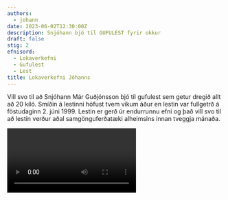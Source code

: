 ```yaml
---
authors:
  - johann
date: 2023-06-02T12:30:00Z
description: Snjóhann bjó til GUFULEST fyrir okkur
draft: false
stig: 2
efnisord:
  - Lokaverkefni
  - Gufulest
  - Lest
title: Lokaverkefni Jóhanns
---
```


Vill svo til að Snjóhann Már Guðjónsson bjó til gufulest
sem getur dregið allt að 20 kíló.
Smíðin á lestinni hófust tvem vikum áður en lestin var
fullgetrð á föstudaginn 2. júni 1999.
Lestin er gerð úr endurrunnu efni og það vill svo til
að lestin verður aðal samgönguferðatæki alheimsins innan tveggja mánaða.

<Video id="ldEwuk_vZbk" />

Þetta er nokkuð flott lest hjá honum

![mynd af lest 2](/static/images/faerslur/annad/lokaverkefni-j-2.jpg)

<Grid>
  <GridItem>
    ![mynd af lest 1](/static/images/faerslur/annad/lokaverkefni-j-1.jpg)
  </GridItem>
  <GridItem>
    ![mynd af lest 3](/static/images/faerslur/annad/lokaverkefni-j-3.jpg)
  </GridItem>
</Grid>
